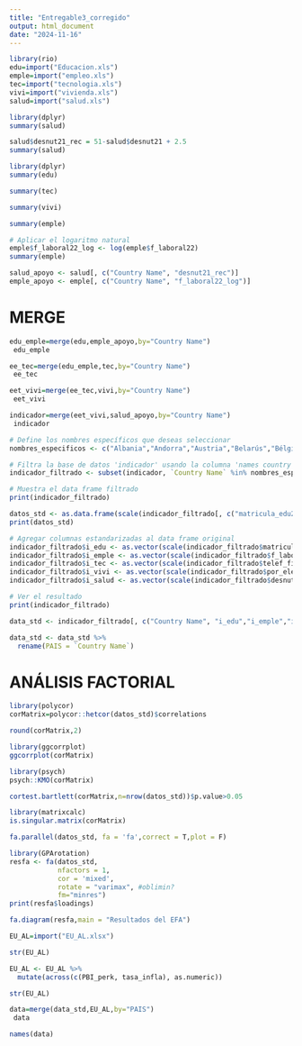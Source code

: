 ---
title: "Entregable3_corregido"
output: html_document
date: "2024-11-16"
---

```{r}
library(rio)
edu=import("Educacion.xls")
emple=import("empleo.xls")
tec=import("tecnologia.xls")
vivi=import("vivienda.xls")
salud=import("salud.xls")
```

```{r}
library(dplyr)
summary(salud)
```

```{r}
salud$desnut21_rec = 51-salud$desnut21 + 2.5
summary(salud)
```


```{r}
library(dplyr)
summary(edu)
```
```{r}
summary(tec)
```
```{r}
summary(vivi)
```
```{r}
summary(emple)
```
```{r}
# Aplicar el logaritmo natural
emple$f_laboral22_log <- log(emple$f_laboral22)
summary(emple)
```
```{r}
salud_apoyo <- salud[, c("Country Name", "desnut21_rec")]
emple_apoyo <- emple[, c("Country Name", "f_laboral22_log")]
```

# MERGE
```{r}
edu_emple=merge(edu,emple_apoyo,by="Country Name")
 edu_emple
```
```{r}
ee_tec=merge(edu_emple,tec,by="Country Name")
 ee_tec
```
```{r}
eet_vivi=merge(ee_tec,vivi,by="Country Name")
 eet_vivi
```
```{r}
indicador=merge(eet_vivi,salud_apoyo,by="Country Name")
 indicador
```

```{r}
# Define los nombres específicos que deseas seleccionar
nombres_especificos <- c("Albania","Andorra","Austria","Belarús","Bélgica","Bosnia y Herzegovina","Bulgaria","Croacia","Chipre","República Checa","Dinamarca","Estonia","Finlandia","Francia","Alemania","Grecia","Hungría","Islandia","Irlanda","Italia","Kosovo","Letonia","Liechtenstein","Lituania","Luxemburgo","Malta","República de Moldova","Mónaco","Montenegro","Países Bajos","Macedonia del Norte","Noruega","Polonia","Portugal","Rumania","San Marino","Serbia","República Eslovaca","Eslovenia","España","Suecia", "Suiza","Ucrania", "Reino Unido", "Argentina","Bolivia","Brasil","Chile","Colombia","Ecuador","Guyana","Paraguay","Perú","Suriname","Uruguay","Venezuela","Guatemala","México","Panamá","Costa Rica","Nicaragua","Honduras","El Salvador","Belice","Cuba","República Dominicana","Haití")

# Filtra la base de datos 'indicador' usando la columna 'names country'
indicador_filtrado <- subset(indicador, `Country Name` %in% nombres_especificos)

# Muestra el data frame filtrado
print(indicador_filtrado)
```
```{r}
datos_std <- as.data.frame(scale(indicador_filtrado[, c("matricula_edu22", "f_laboral22_log","telef_fija22","por_elec22","desnut21_rec")]))
print(datos_std)
```

```{r}
# Agregar columnas estandarizadas al data frame original
indicador_filtrado$i_edu <- as.vector(scale(indicador_filtrado$matricula_edu22))
indicador_filtrado$i_emple <- as.vector(scale(indicador_filtrado$f_laboral22_log))
indicador_filtrado$i_tec <- as.vector(scale(indicador_filtrado$telef_fija22))
indicador_filtrado$i_vivi <- as.vector(scale(indicador_filtrado$por_elec22))
indicador_filtrado$i_salud <- as.vector(scale(indicador_filtrado$desnut21_rec))

# Ver el resultado
print(indicador_filtrado)

```

```{r}
data_std <- indicador_filtrado[, c("Country Name", "i_edu","i_emple","i_tec","i_vivi","i_salud")]
```

```{r}
data_std <- data_std %>%
  rename(PAIS = `Country Name`)
```

# ANÁLISIS FACTORIAL 

```{r}
library(polycor)
corMatrix=polycor::hetcor(datos_std)$correlations
```

```{r}
round(corMatrix,2)
```
```{r}
library(ggcorrplot)
ggcorrplot(corMatrix)
```
```{r}
library(psych)
psych::KMO(corMatrix) 
```
```{r}
cortest.bartlett(corMatrix,n=nrow(datos_std))$p.value>0.05
```

```{r}
library(matrixcalc)
is.singular.matrix(corMatrix)
```

```{r}
fa.parallel(datos_std, fa = 'fa',correct = T,plot = F)
```

```{r}
library(GPArotation)
resfa <- fa(datos_std,
            nfactors = 1,
            cor = 'mixed',
            rotate = "varimax", #oblimin?
            fm="minres")
print(resfa$loadings)
```
```{r}
fa.diagram(resfa,main = "Resultados del EFA")
```




```{r}
EU_AL=import("EU_AL.xlsx")
```

```{r}
str(EU_AL)
```

```{r}
EU_AL <- EU_AL %>%
  mutate(across(c(PBI_perk, tasa_infla), as.numeric))
```
```{r}
str(EU_AL)
```
```{r}
data=merge(data_std,EU_AL,by="PAIS")
 data
```

```{r}
names(data)
```
```{r}

```




















































